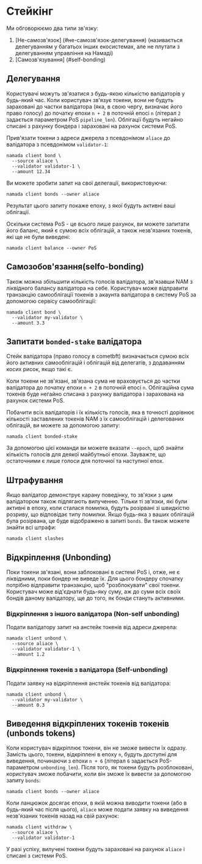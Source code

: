 # Стейкінг

Ми обговорюємо два типи зв'язку: 
1. [Не-самозв'язок] (#не-самозв'язок-делегування) (називається делегуванням у багатьох інших екосистемах, але не плутати з делегуванням управління на Намаді)
2. [Самозв'язування] (#self-bonding)

## Делегування

Користувачі можуть зв'язатися з будь-якою кількістю валідаторів у будь-який час. Коли користувач зв'язує токени, вони не будуть зараховані до частки валідатора (яка, в свою чергу, визначає його право голосу) до початку епохи `n + 2` в поточній епосі `n` (літерал `2` задається параметром PoS `pipeline_len`). Облігації будуть негайно списані з рахунку бондера і зараховані на рахунок системи PoS.

Прив'язати токени з адреси джерела з псевдонімом `aliace` до валідатора з псевдонімом `validator-1`:

```shell copy
namada client bond \
  --source aliace \
  --validator validator-1 \
  --amount 12.34
```

Ви можете зробити запит на свої делегації, використовуючи:

```shell copy
namada client bonds --owner aliace
```

Результат цього запиту покаже епоху, з якої будуть активні ваші облігації.

Оскільки система PoS - це всього лише рахунок, ви можете запитати його баланс, який є сумою всіх облігацій, а також незв'язаних токенів, які ще не були виведені:

```shell copy
namada client balance --owner PoS
```

## Самозобов'язання(selfo-bonding)

Також можна збільшити кількість голосів валідатора, зв'язавши NAM з ліквідного балансу валідатора на себе. Користувач може відправити транзакцію самооблігації токенів з акаунта валідатора в систему PoS за допомогою сервісу самооблігації:

```shell copy
namada client bond \
  --validator my-validator \
  --amount 3.3
```

## Запитати `bonded-stake` валідатора

Стейк валідатора (право голосу в cometbft) визначається сумою всіх його активних самооблігацій і облігацій від делегатів, з додаванням косих рисок, якщо такі є.

Коли токени не зв'язані, зв'язана сума не враховується до частки валідатора до початку епохи `n + 2` в поточній епосі `n`. Облігаційна сума токенів буде негайно списана з рахунку валідатора і зарахована на рахунок системи PoS.

Побачити всіх валідаторів і їх кількість голосів, яка в точності дорівнює кількості заставлених токенів NAM з їх самооблігацій і делегованих облігацій, ви можете за допомогою запиту:

```shell copy
namada client bonded-stake
```

За допомогою цієї команди ви можете вказати `--epoch`, щоб знайти кількість голосів для деякої майбутньої епохи. Зауважте, що остаточними є лише голоси для поточної та наступної епох.

## Штрафування

Якщо валідатор демонструє карану поведінку, то зв'язки з цим валідатором також підлягають вилученню. Тільки ті зв'язки, які були активні в епоху, коли сталася помилка, будуть розірвані зі швидкістю розриву, що відповідає типу помилки. Якщо будь-яка з ваших облігацій була розірвана, це буде відображено в запиті `bonds`. Ви також можете знайти всі штрафи:

```shell copy
namada client slashes
```

## Відкріплення (Unbonding)

Поки токени зв'язані, вони заблоковані в системі PoS і, отже, не є ліквідними, поки бондер не виведе їх. Для цього бондеру спочатку потрібно відправити транзакцію, щоб "розблокувати" свої токени. Користувач може від'єднати будь-яку суму, аж до суми всіх своїх бондів даному валідатору, ще до того, як бонди стануть активними.

### Відкріплення з іншого валідатора (Non-self unbonding)
Подати валідатору запит на анстейк токенів від адреси джерела:

```shell copy
namada client unbond \
  --source aliace \
  --validator validator-1 \
  --amount 1.2
```

### Відкріплення токенів з валідатора (Self-unbonding)

Подати заявку на відкріплення анстейк токенів від валідатора:

```shell copy
namada client unbond \
  --validator my-validator \
  --amount 0.3
```

## Виведення відкріплених токенів токенів (unbonds tokens) 
Коли користувач відкріплює токени, він не зможе вивести їх одразу. Замість цього, токени, відкріплені в епоху `n`, будуть доступні для виведення, починаючи з епохи `n + 6` (літерал `6` задається PoS-параметром `unbonding_len`). Після того, як токени будуть розблоковані, користувач зможе побачити, коли він зможе їх вивести за допомогою запиту `bonds`:

```shell copy
namada client bonds --owner aliace
```

Коли ланцюжок досягає епохи, в якій можна виводити токени (або в будь-який час після цього), `aliace` може подати заявку на виведення незв'язаних токенів назад на свій рахунок:

```shell copy
namada client withdraw \
  --source aliace \
  --validator validator-1
```

У разі успіху, вилучені токени будуть зараховані на рахунок `aliace` і списані з системи PoS.

